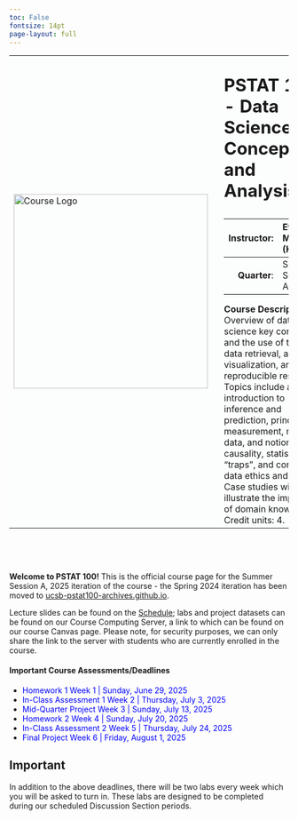 ```yaml
---
toc: False
fontsize: 14pt
page-layout: full
---
```

<style>
.navbar-toggler-icon::before {
  font-family: FontAwesome;
  content: "\f0c9"; /* fa-bars, fa-navicon */
}

<style>
  table {
    table-layout: fixed;
  }
  @media all and (max-width:768px) {
        .calculator tr {    display: table;  width:100%;    }
        .calculator td {    display: table-row; }
    }
</style>

</style>

<table class = "calculator" style="background-color: #a5b0c202;">
  <tr>
    <td>
      <img src="Images/Logos_Icons/hex.svg" alt="Course Logo" width="350cm" style = "padding-right:10pt">
    </td>
    <td>
      <div> 
<p style="font-size:1.95rem"><b>PSTAT 100 - Data Science: Concepts and Analysis</b></p>

|**Instructor**: | Ethan P. Marzban (He/Him) |
|----:|:----|
|**Quarter**: | Summer Session A, 2025 |

**Course Description:** Overview of data science key concepts and the use of tools for data retrieval, analysis, visualization, and reproducible research. Topics include an introduction to inference and prediction, principles of measurement, missing data, and notions of causality, statistical "traps", and concepts in data ethics and privacy. Case studies will illustrate the importance of domain knowledge. Credit units: 4.
      </div>
    </td>
  </tr>
</table>


\


\

**Welcome to PSTAT 100!** This is the official course page for the Summer Session A, 2025 iteration of the course - the Spring 2024 iteration has been moved to [ucsb-pstat100-archives.github.io](https://ucsb-pstat100-archives.github.io).

Lecture slides can be found on the [Schedule](Pages/schedule.qmd); labs and project datasets can be found on our Course Computing Server, a link to which can be found on our course Canvas page. Please note, for security purposes, we can only share the link to the server with students who are currently enrolled in the course.

```{=html}
<head>
<link href="//maxcdn.bootstrapcdn.com/bootstrap/4.1.1/css/bootstrap.min.css" rel="stylesheet" id="bootstrap-css">
<script src="//maxcdn.bootstrapcdn.com/bootstrap/4.1.1/js/bootstrap.min.js"></script>
<script src="//cdnjs.cloudflare.com/ajax/libs/jquery/3.2.1/jquery.min.js"></script>
<!------ Include the above in your HEAD tag ---------->
</head>

<div class="container mt-5 mb-5">
	<div class="row">
		<div class="col-md-10 offset-md-0">
			<h4>Important Course Assessments/Deadlines</h4>
			<ul class="timeline">
				<li>
					<a style="color:blue">Homework 1</a>
					<a style="color:blue" class="float-right">Week 1 | Sunday, June 29, 2025</a>
				</li>
				<li>
					<a style="color:blue">In-Class Assessment 1</a>
					<a style="color:blue" class="float-right">Week 2 | Thursday, July 3, 2025</a>
				</li>
				<li>
					<a style="color:blue">Mid-Quarter Project</a>
					<a style="color:blue" class="float-right">Week 3 | Sunday, July 13, 2025</a>
				</li>
				<li>
					<a style="color:blue">Homework 2</a>
					<a style="color:blue" class="float-right">Week 4 | Sunday, July 20, 2025</a>
				</li>
				<li>
					<a style="color:blue">In-Class Assessment 2</a>
					<a style="color:blue" class="float-right">Week 5 | Thursday, July 24, 2025</a>
				</li>
				<li>
					<a style="color:blue">Final Project</a>
					<a style="color:blue" class="float-right">Week 6 | Friday, August 1, 2025</a>
				</li>
			</ul>
		</div>
	</div>
</div>
```

:::{.callout-important}
## **Important**
In addition to the above deadlines, there will be two labs every week which you will be asked to turn in. These labs are designed to be completed during our scheduled Discussion Section periods.
:::